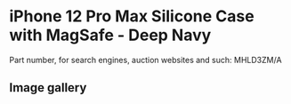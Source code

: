 
# iPhone 12 Pro Max Silicone Case with MagSafe - Deep Navy

Part number, for search engines, auction websites and such: MHLD3ZM/A

## Image gallery

<div style={{ width: "768px" }}>
  <GalleryComponent
    images={[
      {
        original: "/everysource/MHLD3.webp",
        thumbnail: "/everypreview/MHLD3.webp",
      },
      {
        original: "/everysource/MHLD3_AV1.webp",
        thumbnail: "/everypreview/MHLD3_AV1.webp",
      },
      {
        original: "/everysource/MHLD3_AV2.webp",
        thumbnail: "/everypreview/MHLD3_AV2.webp",
      },
      {
        original: "/everysource/MHLD3_AV3.webp",
        thumbnail: "/everypreview/MHLD3_AV3.webp",
      }
    ]}
  />
</div>